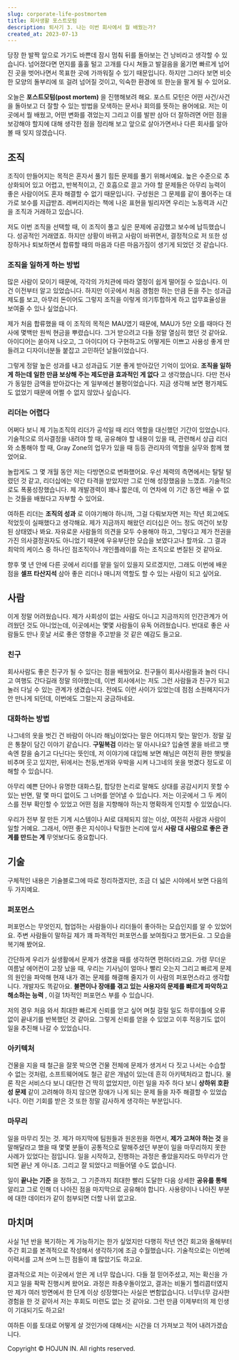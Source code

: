 ```yaml
---
slug: corporate-life-postmortem
title: 회사생활 포스트모텀
description: 퇴사기 3. 나는 이번 회사에서 뭘 배웠는가?
created_at: 2023-07-13
---
```


당장 한 발짝 앞으로 가기도 바쁜데 잠시 멈춰 뒤를 돌아보는 건 낭비라고 생각할 수 있습니다. 넘어졌다면 먼지를 훌훌 털고 고개를 다시
쳐들고 발걸음을 옮기면 빠르게 넘어진 곳을 벗어나면서 목표한 곳에 가까워질 수 있기 때문입니다. 하지만 그러다 보면 비슷한 모양의 돌부리에
또 걸려 넘어질 것이고, 익숙한 환경에 또 한눈을 팔게 될 수 있어요.

오늘은 **포스트모텀(post mortem)** 을 진행해보려 해요. 포스트 모턴은 어떤 사건/사건을 돌아보고 더 잘할 수 있는 방법을
모색하는 문서나 회의를 뜻하는 용어에요. 저는 이곳에서 뭘 배웠고, 어떤 변화를 겪었는지 그리고 이를 발판 삼아 더 잘하려면 어떤 점을
보강해야 할지에 대해 생각한 점을 정리해 보고 앞으로 살아가면서나 다른 회사를 알아볼 때 잊지 않겠습니다.

## 조직

조직이 만들어지는 목적은 혼자서 풀기 힘든 문제를 풀기 위해서예요. 높은 수준으로 추상화되어 있고 어렵고, 반복적이고, 긴 호흡으로 끌고
가야 할 문제들은 아무리 능력이 좋은 사람이어도 혼자 해결할 수 없기 때문입니다. 구성원은 그 문제를 같이 풀어주는 대가로 보수를 지급받죠.
레버리지라는 책에 나온 표현을 빌리자면 우리는 노동력과 시간을 조직과 거래하고 있습니다.

저도 이번 조직을 선택할 때, 이 조직이 풀고 싶은 문제에 공감했고 보수에 납득했습니다. 성공적인 거래였죠. 하지만 상황이 바뀌고 사람이
바뀌면서, 결정적으로 저 또한 성장하거나 퇴보하면서 합류할 때의 마음과 다른 마음가짐이 생기게 되었던 것 같습니다.

### 조직을 일하게 하는 방법

많은 사람이 모이기 때문에, 각각의 가치관에 따라 열정이 쉽게 떨어질 수 있습니다. 이건 이전부터 알고 있었습니다. 하지만 이곳에서 처음
경험한 하는 만큼 돈을 주는 성과급 제도를 보고, 아무리 돈이어도 그렇지 조직을 이렇게 의기투합하게 하고 업무효율성을 보여줄 수 있나
싶었습니다.

제가 처음 합류했을 때 이 조직의 목적은 MAU였기 때문에, MAU가 5만 오를 때마다 전사에 몇백만 원씩 현금을 뿌렸습니다. 그거 받으려고
다들 정말 열심히 했던 것 같아요. 아이디어는 쏟아져 나오고, 그 아이디어 다 구현하고도 어떻게든 이쁘고 사용성 좋게 만들려고 디자이너분들
붙잡고 고민하던 날들이었습니다.

그렇게 정말 높은 성과를 내고 성과급도 기분 좋게 받아갔던 기억이 있어요. **조직을 일하게 하는데 일한 만큼 보상해 주는 제도만큼 효과적인
게 없다** 고 생각했습니다. 다만 전사가 동일한 금액을 받아갔다는 게 일부에선 불평이었습니다. 지금 생각해 보면 평가제도도 없었기 때문에
어쩔 수 없지 않았나 싶습니다.

### 리더는 어렵다

어쩌다 보니 제 기능조직의 리더가 공석일 때 리더 역할을 대신했던 기간이 있었습니다. 기술적으로 의사결정을 내려야 할 때, 공유해야 할
내용이 있을 때, 관련해서 상급 리더와 소통해야 할 때, Gray Zone의 업무가 있을 때 등등 관리자의 역할을 실무와 함께 했었어요.

놀랍게도 그 몇 개월 동안 저는 다방면으로 변화했어요. 우선 체력의 측면에서는 탈탈 털렸던 것 같고, 리더십에는 약간 타격을 받았지만 그로
인해 성장했음을 느꼈죠. 기술적으로도 폭풍성장했습니다. 제 개발경력이 꽤나 짧은데, 이 연차에 이 기간 동안 배울 수 없는 것들을 배웠다고
자부할 수 있어요.

여하튼 리더는 **조직의 성과** 로 이야기해야 하니까, 그걸 다뤄보자면 저는 작년 회고에도 적었듯이 실패했다고 생각해요. 제가 지금까지
해왔던 리더십은 어느 정도 여건이 보장된 상태였나 봐요. 자유로운 사람들의 의견을 모두 수용해야 하고, 그렇다고 제가 전권을 가진
의사결정권자도 아니었기 때문에 우유부단한 모습을 보였다고나 할까요. 그 결과 최악의 케이스 중 하나인 점조직이나 개인플레이를 하는 조직으로
변질된 것 같아요.

향후 몇 년 안에 다른 곳에서 리더를 맡을 일이 있을지 모르겠지만, 그래도 이번에 배운 점을 **셀프 타산지석** 삼아 좋은 리더나 매니저
역할도 할 수 있는 사람이 되고 싶어요.

## 사람

이게 정말 어려웠습니다. 제가 사회성이 없는 사람도 아니고 지금까지의 인간관계가 어려웠던 것도 아니었는데, 이곳에서는 몇몇 사람들이 유독
어려웠습니다. 반대로 좋은 사람들도 만나 훗날 서로 좋은 영향을 주고받을 것 같은 예감도 들고요.

### 친구

회사사람도 좋은 친구가 될 수 있다는 점을 배웠어요. 친구들이 회사사람들과 놀러 다니고 여행도 간다길래 정말 의아했는데, 이번 회사에서는
저도 그런 사람들과 친구가 되고 놀러 다닐 수 있는 관계가 생겼습니다. 전에도 이런 사이가 있었는데 점점 소원해지다가 안 만나게 되던데,
이번에도 그럴는지 궁금하네요.

### 대화하는 방법

나그네의 옷을 벗긴 건 바람이 아니라 해님이었다는 말은 어디까지 맞는 말인가. 정말 깊은 통찰이 담긴 이야기 같습니다. **구밀복검**
이라는 말 아시나요? 입술엔 꿀을 바르고 뱃속엔 칼을 숨기고 다닌다는 뜻인데, 저 이야기에 대입해 보면 해님은 여전히 환한 햇빛을 비추며
웃고 있지만, 뒤에서는 천둥,번개와 우박을 시켜 나그네의 옷을 벗겼다 정도로 이해할 수 있습니다.

아무리 예쁜 단어나 유명한 대화스킬, 합당한 논리로 말해도 상대를 공감시키지 못할 수 있는 반면, 말 몇 마디 없이도 그 너머를 얻어낼 수
있습니다. 저는 이곳에서 그 두 케이스를 전부 확인할 수 있었고 어떤 점을 지향해야 하는지 명확하게 인지할 수 있었습니다.

우리가 전부 잘 만든 기계 시스템이나 AI로 대체되지 않는 이상, 여전히 사람과 사람이 일할 거예요. 그래서, 어떤 좋은 지식이나 탁월한
논리에 앞서 **사람 대 사람으로 좋은 관계를 만드는 게** 무엇보다도 중요합니다.

## 기술

구체적인 내용은 기술블로그에 따로 정리하겠지만, 조금 더 넓은 시야에서 보면 다음의 두 가지예요.

### 퍼포먼스

퍼포먼스는 무엇인지, 협업하는 사람들이나 리더들이 좋아하는 모습인지를 알 수 있었어요. 주변 사람들이 말하길 제가 꽤 파격적인 퍼포먼스를
보여줬다고 했거든요. 그 모습을 복기해 봤어요.

간단하게 우리가 실생활에서 문제가 생겼을 때를 생각하면 편하더라고요. 가령 무더운 여름날 에어컨이 고장 났을 때, 우리는 기사님이 얼마나
빨리 오는지 그리고 빠르게 문제의 원인을 파악해 현재 내가 겪는 문제를 해결해 줄지가 이 사람의 퍼포먼스라고 생각합니다. 개발자도 똑같아요.
**불편이나 장애를 겪고 있는 사용자의 문제를 빠르게 파악하고 해소하는 능력** , 이걸 1차적인 퍼포먼스 부를 수 있습니다.

저의 경우 처음 와서 최대한 빠르게 신뢰를 얻고 싶어 며칠 걸릴 일도 하루이틀에 오류 없이 끝내기를 반복했던 것 같아요. 그렇게 신뢰를 얻을
수 있었고 이후 적응기도 없이 일을 추진해 나갈 수 있었습니다.

### 아키텍처

건물을 지을 때 철근을 잘못 박으면 건물 전체에 문제가 생겨서 다 짓고 나서는 수습할 수 없는 것처럼, 소프트웨어에도 철근 같은 개념이
있는데 흔히 아키텍처라고 합니다. 물론 작은 서비스다 보니 대단한 건 딱히 없었지만, 이런 일을 자주 하다 보니 **상하위 호환성 문제**
같이 고려해야 하지 않으면 장애가 나게 되는 문제 들을 자주 해결할 수 있었습니다. 이런 기회를 받은 것 또한 정말 감사하게 생각하는
부분입니다.

### 마무리

일을 마무리 짓는 것. 제가 마지막에 팀원들과 원온원을 하면서, **제가 고쳐야 하는 것** 을 말해달라고 했을 때 몇몇 분들이 공통적으로
말해주셨던 부분이 일을 마무리하지 못한 사례가 있었다는 점입니다. 일을 시작하고, 진행하는 과정은 좋았을지라도 마무리가 안되면 끝난 게
아니죠. 그리고 잘 되었다고 떠들어댈 수도 없습니다.

일이 **끝나는 기준** 을 정하고, 그 기준까지 최대한 빨리 도달한 다음 상세한 **공유를 통해** 알리고 그로 인해 더 나아진 점을
마지막으로 공유해야 합니다. 사용량이나 나아진 부분에 대한 데이터가 같이 첨부되면 더할 나위 없고요.

## 마치며

사실 1년 반을 복기하는 게 가능하기는 한가 싶었지만 다행히 작년 연간 회고와 올해부터 주간 회고를 본격적으로 작성해서 생각하기에 조금
수월했습니다. 기술적으로는 이번에 이력서를 고쳐 쓰며 느낀 점들이 꽤 많았기도 하고요.

결과적으로 저는 이곳에서 얻은 게 너무 많습니다. 다들 절 믿어주셨고, 저는 확신을 가지고 일을 팍팍 진행시켜 왔어요. 과정은
좌충우돌이었고, 결과는 비둘기 헬리콥터였지만 제가 여러 방면에서 한 단계 이상 성장했다는 사실은 변함없습니다. 너무너무 감사한 경험을 한 것
같아서 저는 후회도 미련도 없는 것 같아요. 그런 만큼 이제부터의 제 인생이 기대되기도 하고요!

여하튼 이를 토대로 어떻게 살 것인가에 대해서는 시간을 더 가져보고 적어 내려가겠습니다.

Copyright © HOJUN IN. All rights reserved.
